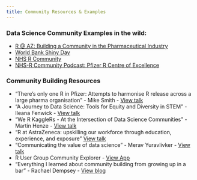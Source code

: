 ```yaml
---
title: Community Resources & Examples
---
```


### Data Science Community Examples in the wild: 
-   [R @ AZ: Building a Community in the Pharmaceutical Industry](https://www.rstudio.com/blog/building-a-community-in-the-pharmaceutical-industry/)
-   [World Bank Shiny Day](https://www.worldbank.org/en/events/2021/04/28/-r-shiny-days#overview)
-   [NHS R Community](https://nhsrcommunity.com/)
-   [NHS-R Community Podcast: Pfizer R Centre of Excellence](https://soundcloud.com/nhs-r-community/pfizer?utm_source=clipboard&utm_medium=text&utm_campaign=social_sharing)

### Community Building Resources
-   "There's only one R in Pfizer: Attempts to harmonise R release across a large pharma organisation" - Mike Smith - [View talk](https://www.youtube.com/watch?v=bnRdI6jvGpM)
-   "A Journey to Data Science: Tools for Equity and Diversity in STEM" - Ileana Fenwick - [View talk](https://youtu.be/q4E5Z1B4IQA)
-   "We R KaggleRs - At the Intersection of Data Science Communities" - Martin Henze - [View talk](https://youtu.be/WAp82jxf9RA)
-   "R at AstraZeneca: upskilling our workforce through education, experience, and exposure" [View talk](https://youtu.be/YfTIwi-KOts)
-   "Communicating the value of data science" - Merav Yuravlivker - [View talk](https://youtu.be/xR9kGAZXpV4)
-   R User Group Community Explorer - [View App](https://benubah.github.io/r-community-explorer/rugs.html)
-   "Everything I learned about community building from growing up in a bar" - Rachael Dempsey - [View blog](https://rachaeldempsey.quarto.pub/community-corner-blog/posts/post-with-code/#drink)